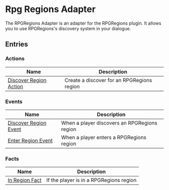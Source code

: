 # Rpg Regions Adapter

The RPGRegions Adapter is an adapter for the RPGRegions plugin. It allows you to use RPGRegions's discovery system in your dialogue.

## Entries

### Actions

| Name | Description |
| ---- | ----------- |
| [Discover Region Action](RPGRegionsAdapter/entries/action/discover_rpg_region) | Create a discover for an RPGRegions region |

### Events

| Name | Description |
| ---- | ----------- |
| [Discover Region Event](RPGRegionsAdapter/entries/event/on_discover_rpg_region) | When a player discovers an RPGRegions region |
| [Enter Region Event](RPGRegionsAdapter/entries/event/on_enter_rpg_region) | When a player enters a RPGRegions region |

### Facts

| Name | Description |
| ---- | ----------- |
| [In Region Fact](RPGRegionsAdapter/entries/fact/in_rpg_region_fact) | If the player is in a RPGRegions region |

